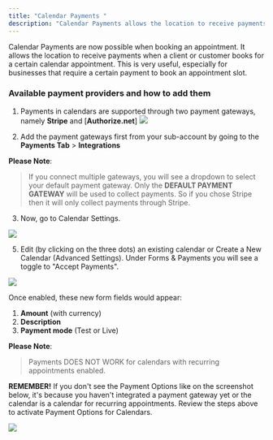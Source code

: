 ---
title: "Calendar Payments "
description: "Calendar Payments allows the location to receive payments when a client or customer books for a certain calendar appointment."
---

Calendar Payments are now possible when booking an appointment. It allows the location to receive payments when a client or customer books for a certain calendar appointment. This is very useful, especially for businesses that require a certain payment to book an appointment slot.

### **Available payment providers and how to add them**

1. Payments in calendars are supported through two payment gateways, namely  **Stripe**  and  [**Authorize.net**]
 ![](https://s3.amazonaws.com/cdn.freshdesk.com/data/helpdesk/attachments/production/155006886896/original/vIBjTVw-i5OvT9_AkjSgtIxIw5ovfYxp5Q.png?1693924475)

2. Add the payment gateways first from your sub-account by going to the  **Payments Tab**  >  **Integrations**

**Please Note**:
>If you connect multiple gateways, you will see a dropdown to select your default payment gateway. Only the **DEFAULT PAYMENT GATEWAY** will be used to collect payments. So if you chose Stripe then it will only collect payments through Stripe.

3. Now, go to Calendar Settings.

![](https://s3.amazonaws.com/cdn.freshdesk.com/data/helpdesk/attachments/production/155006892294/original/kRypy__wHTX_ArB2cnIlpjqpez5u1oLU4g.png?1693926783)

5. Edit (by clicking on the three dots) an existing calendar or Create a New Calendar (Advanced Settings). Under Forms & Payments you will see a toggle to "Accept Payments".

  

![](https://s3.amazonaws.com/cdn.freshdesk.com/data/helpdesk/attachments/production/155006884338/original/LA1hsyKKkl0YN5iX6A3u5k-Fam-bVB65QA.png?1693923486)

Once enabled, these new form fields would appear:

1.  **Amount**  (with currency)
2.  **Description**
3.  **Payment mode**  (Test or Live)

**Please Note**:
>Payments DOES NOT WORK for calendars with recurring appointments enabled.

**REMEMBER!**  If you don't see the Payment Options like on the screenshot below, it's because you haven't integrated a payment gateway yet or the calendar is a calendar for recurring appointments. Review the steps above to activate Payment Options for Calendars.

![](https://s3.amazonaws.com/cdn.freshdesk.com/data/helpdesk/attachments/production/155006648060/original/I2_PFrdBEYb75fJtOwaUD6WR8wMsmpd7vA.png?1693595785)